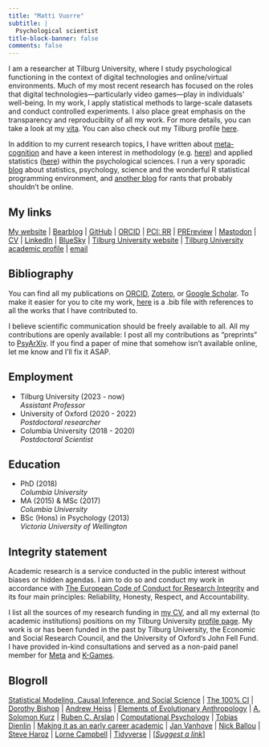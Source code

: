 ```yaml
---
title: "Matti Vuorre"
subtitle: |
  Psychological scientist
title-block-banner: false
comments: false
---
```


I am a researcher at Tilburg University, where I study psychological functioning in the context of digital technologies and online/virtual environments. Much of my most recent research has focused on the roles that digital technologies---particularly video games---play in individuals' well-being. In my work, I apply statistical methods to large-scale datasets and conduct controlled experiments. I also place great emphasis on the transparency and reproduciblity of all my work. For more details, you can take a look at my [vita](https://github.com/mvuorre/CV/raw/main/vuorre-matti.pdf). You can also check out my Tilburg profile [here](https://www.tilburguniversity.edu/staff/m-j-vuorre/).

In addition to my current research topics, I have written about [meta-cognition](https://link.springer.com/article/10.1007%2Fs11409-020-09257-1) and have a keen interest in methodology (e.g. [here](https://journals.sagepub.com/doi/10.1177/2515245918754826)) and applied statistics ([here](https://www.tandfonline.com/doi/full/10.1080/21642850.2018.1428102)) within the psychological sciences. I run a very sporadic [blog](blog.html) about statistics, psychology, science and the wonderful R statistical programming environment, and [another blog](https://matti.bearblog.dev/) for rants that probably shouldn't be online.

## My links

[My website](https://vuorre.com) | [Bearblog](https://matti.bearblog.dev/) | [GitHub](https://github.com/mvuorre) | [ORCID](https://orcid.org/0000-0001-5052-066X) | [PCI: RR](https://rr.peercommunityin.org/public/user_public_page?userId=1570) | [PREreview](https://prereview.org/profiles/0000-0001-5052-066X) | [Mastodon](https://bayes.club/@matti) | [CV](https://github.com/mvuorre/CV/raw/main/vuorre-matti.pdf) | [LinkedIn](https://www.linkedin.com/in/matti-vuorre) | [BlueSky](https://bsky.app/profile/matti.vuorre.com) | [Tilburg University website](https://www.tilburguniversity.edu/staff/m-j-vuorre) | [Tilburg University academic profile](https://research.tilburguniversity.edu/en/persons/matti-vuorre) | [email](mailto:m.j.vuorre@tilburguniversity.edu)

## Bibliography

You can find all my publications on [ORCID](https://orcid.org/0000-0001-5052-066X), [Zotero](https://www.zotero.org/vuorre), or [Google Scholar](https://scholar.google.com/citations?hl=en&user=I4DSy-8AAAAJ&view_op=list_works&sortby=pubdate). To make it easier for you to cite my work, [here](/matti-vuorre.bib) is a .bib file with references to all the works that I have contributed to.

I believe scientific communication should be freely available to all. All my contributions are openly available: I post all my contributions as "preprints" to [PsyArXiv](https://osf.io/preprints/psyarxiv/discover?activeFilters=%5B%7B%22propertyVisibleLabel%22%3A%22Creator%22%2C%22propertyPathKey%22%3A%22creator%22%2C%22label%22%3A%22Matti%20Vuorre%22%2C%22value%22%3A%22https%3A%2F%2Fosf.io%2Ftdyix%22%7D%5D&sort=-dateCreated). If you find a paper of mine that somehow isn't available online, let me know and I'll fix it ASAP. 

::: grid
::: {.g-col-6}
## Employment
- Tilburg University (2023 - now)\
  *Assistant Professor*
- University of Oxford (2020 - 2022)\
  *Postdoctoral researcher*
- Columbia University (2018 - 2020)\
  *Postdoctoral Scientist*
:::
::: {.g-col-6}
## Education
- PhD (2018)\
  *Columbia University*
- MA (2015) & MSc (2017)\
  *Columbia University*
- BSc (Hons) in Psychology (2013)\
  *Victoria University of Wellington*
:::
:::

## Integrity statement

Academic research is a service conducted in the public interest without biases or hidden agendas. I aim to do so and conduct my work in accordance with [The European Code of Conduct for Research Integrity](https://allea.org/code-of-conduct/) and its four main principles: Reliability, Honesty, Respect, and Accountability.

I list all the sources of my research funding in [my CV](https://github.com/mvuorre/CV/raw/main/vuorre-matti.pdf), and all my external (to academic institutions) positions on my Tilburg University [profile page](https://research.tilburguniversity.edu/en/persons/matti-vuorre). My work is or has been funded in the past by Tilburg University, the Economic and Social Research Council, and the University of Oxford's John Fell Fund. I have provided in-kind consultations and served as a non-paid panel member for [Meta](https://about.meta.com/) and [K-Games](http://www.kgames.or.kr/introduction/greetings-eng/).

## Blogroll

[Statistical Modeling, Causal Inference, and Social Science](https://statmodeling.stat.columbia.edu/) | [The 100% CI](https://www.the100.ci/) | [Dorothy Bishop](https://deevybee.blogspot.com/) | [Andrew Heiss](https://www.andrewheiss.com/blog/) | [Elements of Evolutionary Anthropology](https://elevanth.org/) | [A. Solomon Kurz](https://solomonkurz.netlify.app/blog/) | [Ruben C. Arslan](https://rubenarslan.github.io/) | [Computational Psychology](http://haines-lab.com/#posts) | [Tobias Dienlin](https://tobiasdienlin.com/blog/) | [Making it as an early career academic](https://gavinbuckingham.wordpress.com/) | [Jan Vanhove](https://janhove.github.io/) | [Nick Ballou](https://nickballou.com/blog/) | [Steve Haroz](http://steveharoz.com/blog/) | [Lorne Campbell](https://www.lornecampbell.org/) | [Tidyverse](https://www.tidyverse.org/blog/) | [*[Suggest a link](https://github.com/mvuorre/mvuorre.github.io/issues)*]
